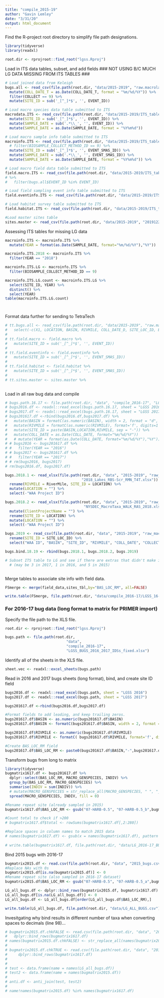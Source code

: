 ```yaml
---
title: "compile_2015-19"
author: "Gavin Lemley"
date: "3/31/20"
output: html_document
---
```


Find the R-project root directory to simplify file path designations.
```r
library(tidyverse)
library(readxl)

root.dir <- rprojroot::find_root("lgss.Rproj")

```

Load in ITS data tables, subset, and add fields
### NOT USING B/C MUCH LG DATA MISSING FROM ITS TABLES ###
```r

# Load joined data from Keleigh
bugs.all <- read_csv(file.path(root.dir, "data/2015-2019", "raw.macrolab.gavin.csv")) %>% 
  mutate(COLL_DATE_T = as.Date(COLL_DATE_T, format = "%m/%d/%Y")) %>%
  filter(COLLECT == 9) %>%
  mutate(SITE_ID = sub('_[^_]*$', '', EVENT_ID)) 

# Load macro species data table submitted to ITS
macrodata.ITS <- read_csv(file.path(root.dir, "data/2015-2019/ITS_tables_03-31-2020", "S_MACRO_SPECIES_DATA_HISTORY.csv")) %>% 
  mutate(SITE_ID = sub('_[^_]*$', '', EVENT_ID)) %>% 
  mutate(SAMPLE_DATE = sub('.*\\_', '', EVENT_ID)) %>% 
  mutate(SAMPLE_DATE = as.Date(SAMPLE_DATE, format = "%Y%m%d")) 

# Load macro sample info table submitted to ITS
macroinfo.ITS <- read_csv(file.path(root.dir, "data/2015-2019/ITS_tables_03-31-2020", "S_MACRO_SPECIES_SAMP_INF_HIST.csv")) %>% 
  # filter(BIOSAMPLE_COLLECT_METHOD_ID == 9) %>%
  mutate(SITE_ID = sub('_[^_]*$', '', EVENT_SMAS_ID)) %>% 
  mutate(SAMPLE_DATE = sub('.*\\_', '', EVENT_SMAS_ID)) %>% 
  mutate(SAMPLE_DATE = as.Date(SAMPLE_DATE, format = "%Y%m%d")) %>% 

# Load macro field data table submitted to ITS
field.macro.ITS <- read_csv(file.path(root.dir, "data/2015-2019/ITS_tables_03-31-2020", "S_MACRO_FIELD_DATA_2020_03_30.csv")) 
# %>% 
#   filter(bugs.all$EVENT_ID %in% EVENT_ID)

# Load field sampling event info table submitted to ITS
field.eventinfo.ITS <- read_csv(file.path(root.dir, "data/2015-2019/ITS_tables_03-31-2020", "S_SAMPLE_EVENT_INFO_2020_03_30.csv"))

# Load habitat survey table submitted to ITS
field.habitat.ITS <- read_csv(file.path(root.dir, "data/2015-2019/ITS_tables_03-31-2020", "S_HABITAT_FIELD_DATA_2020_03_13.csv"))

#Load master sites table
sites.master <- read_csv(file.path(root.dir, "data/2015-2019", "20191224_Site_Field_cleaned_final.csv"))


```

Assessing ITS tables for missing LG data
```r
macroinfo.ITS <- macroinfo.ITS %>% 
  mutate(YEAR = format(as.Date(SAMPLE_DATE, format="%m/%d/%Y"),"%Y"))

macroinfo.ITS.2018 <- macroinfo.ITS %>% 
  filter(YEAR == "2018") 

macroinfo.ITS.LG <- macroinfo.ITS %>% 
  filter(BIOSAMPLE_COLLECT_METHOD_ID == 9)

macroinfo.ITS.LG.count <- macroinfo.ITS.LG %>% 
  select(SITE_ID, YEAR) %>% 
  distinct() %>% 
  select(YEAR) 
table(macroinfo.ITS.LG.count)




```


Format data further for sending to TetraTech
```r
# tt.bugs.all <- read_csv(file.path(root.dir, "data/2015-2019", "raw.macrolab.gavin.csv")) %>% 
#   select(-c(X1, LOCATION, BASIN, RIVMILE, COLL_DATE_D, SITE_LOC_ID, BASIN_T, RIVMILE_T, COLL_DATE, MSSIH_TOTAL_INDIV_CNT_IND))
# 
# tt.field.macro <- field.macro %>% 
#   mutate(SITE_ID = sub('_[^_]*$', '', EVENT_ID))
# 
# tt.field.eventinfo <- field.eventinfo %>% 
#   mutate(SITE_ID = sub('_[^_]*$', '', EVENT_SMAS_ID))
# 
# tt.field.habitat <- field.habitat %>% 
#   mutate(SITE_ID = sub('_[^_]*$', '', EVENT_SMAS_ID))
# 
# tt.sites.master <- sites.master %>% 
  

```

Load in all raw bug data and compile
```r
# bugs.path.16.17 <- file.path(root.dir, "data", "compile_2016-17", "LGSS_BUGS_2016_2017_IDSs_fixed.xlsx")
# bugs2016.df <- readxl::read_excel(bugs.path.16.17, sheet = "LGSS 2016")
# bugs2017.df <- readxl::read_excel(bugs.path.16.17, sheet = "LGSS 2017")
# bugs201617.df <-rbind(bugs2016.df,bugs2017.df) %>% 
#   mutate(BASIN = formatC(as.numeric(BASIN), width = 2, format = "d", flag = "0")) %>% 
#   mutate(RIVMILE = formatC(as.numeric(RIVMILE), format='f', digits=1 )) %>% 
#   mutate(SITE_ID = paste(BASIN,LOCATION,RIVMILE, sep = "-")) %>% 
#   mutate(COLL_DATE = as.Date(COLL_DATE, format="%m/%d/%Y"))
#   # mutate(YEAR = format(as.Date(COLL_DATE, format="%m/%d/%Y"),"%Y"))
# # bugs2016 <- bugs201617.df %>% 
# #   filter(YEAR == "2016")
# # bugs2017 <- bugs201617.df %>% 
# #   filter(YEAR == "2017")
# # rm(bugs2016, bugs2017)
# rm(bugs2016.df, bugs2017.df)

bugs.2018.1 <- read_xlsx(file.path(root.dir, "data", "2015-2019", "raw_macro_2018_2019",
                                   "2018_Lakes_RBS-Scr_RMN_T4T.xlsx")) %>% 
  rename(RIVMILE = RiverMile, SITE_ID = LOCATION) %>% 
  mutate(LOCATION = "") %>% 
  select(-"WAA Project ID")

bugs.2018.2 <- read_xlsx(file.path(root.dir, "data", "2015-2019", "raw_macro_2018_2019",
                                    "NYSDEC_MacroTaxa_WALK_RAS_2018.xlsx")) %>% 
  mutate(ClientProjectName = "") %>% 
  rename(SITE_ID = LOCATION) %>% 
  mutate(LOCATION = "") %>% 
  select(-"WAA Project ID")

bugs.2019 <- read_csv(file.path(root.dir, "data", "2015-2019", "raw_macro_2018_2019", "2019_MacroTaxa.csv")) %>% 
  rename(SITE_ID = SITE_LOC_ID) %>% 
  select("WAA ID", "BASIN", "SITE_ID", "RIVMILE", "COLL_DATE", "COLLECT", "Replicate", "MACRO_GENSPECIES", "INDIV", "Stage", "TAXONOMIST", "Comments", "#_Grids", "PercentWTSorted", "TotalInd", "ClientProjectName", "LOCATION")

bugs.bind.18.19 <- rbind(bugs.2018.1, bugs.2018.2, bugs.2019)

# Subset ITS table to LG and see if there are extras that didn't make it into 2015-19 data 
  # (may be 3 in 2017, 1 in 2016, and 5 in 2015)



```




Merge tables to associate site info with field data.
```r
FSmerge <- merge(field_data,sites_tbl,by="BAS_LOC_RM", all=FALSE)

```

```r
write.table(FSmerge, file.path(root.dir, "data/compile_2016-17/LGSS_16-17_field-Sites_merge.csv"),sep=",", row.names = FALSE)

```

### For 2016-17 bug data (long format to matrix for PRIMER import) ###

Specify the file path to the XLS file.
```r
root.dir <- rprojroot::find_root("lgss.Rproj")

bugs.path <- file.path(root.dir,
                            "data",
                            "compile_2016-17",
                            "LGSS_BUGS_2016_2017_IDSs_fixed.xlsx")
```

Identify all of the sheets in the XLS file.
```r
sheet.vec <- readxl::excel_sheets(bugs.path)
```

Read in 2016 and 2017 bugs sheets (long format), bind, and create site ID field
```r
bugs2016.df <- readxl::read_excel(bugs.path, sheet = "LGSS 2016")
bugs2017.df <- readxl::read_excel(bugs.path, sheet = "LGSS 2017")

bugs201617.df <-rbind(bugs2016.df,bugs2017.df)

#Format fields to add leading, and keep trailing zeros.
bugs201617.df$BASIN <- as.numeric(bugs201617.df$BASIN)
bugs201617.df$BASIN <- formatC(bugs201617.df$BASIN, width = 2, format = "d", flag = "0")

bugs201617.df$RIVMILE <- as.numeric(bugs201617.df$RIVMILE)
bugs201617.df$RIVMILE <- formatC( bugs201617.df$RIVMILE, format='f', digits=1 )

#Create BAS_LOC_RM field
bugs201617.df$BAS_LOC_RM <- paste0(bugs201617.df$BASIN,"-",bugs201617.df$LOCATION,"-",bugs201617.df$RIVMILE)


```

Transform bugs from long to matrix
```r
library(tidyverse)
bugmatrix1617.df <- bugs201617.df %>% 
  dplyr::select(BAS_LOC_RM, MACRO_GENSPECIES, INDIV) %>% 
  group_by(BAS_LOC_RM, MACRO_GENSPECIES) %>% 
  summarise(INDIV = sum(INDIV)) %>% 
  # mutate(MACRO_GENSPECIES = str_replace_all(MACRO_GENSPECIES, " ", "_")) %>% 
  spread(MACRO_GENSPECIES, INDIV, fill = 0)

#Rename repeat site (already sampled in 2015)
bugmatrix1617.df$BAS_LOC_RM <- gsub("07-HARB-0.5", "07-HARB-0.5_b",bugmatrix1617.df$BAS_LOC_RM)

#Count total to check if >200
# bugmatrix1617.df$total <- rowSums(bugmatrix1617.df[,2:280])

#Replace spaces in column names to match 2015 data
# names(bugmatrix1617.df) <- gsub(x = names(bugmatrix1617.df), pattern = "\\ ", replacement = ".")
  
# write.table(bugmatrix1617.df, file.path(root.dir, "data/LG_2016-17_BUGS.csv"),sep=",", row.names = FALSE)


```

Bind 2015 bugs with 2016-17
```r
bugmatrix2015.df <- read.csv(file.path(root.dir, "data", "2015_bugs.csv"), stringsAsFactors = FALSE, check.names = FALSE)
#Replace NAs with 0s
bugmatrix2015.df[is.na(bugmatrix2015.df)] <- 0
#Rename repeat site (also sampled in 2016-17 dataset)
bugmatrix2015.df$BAS_LOC_RM <- gsub("07-HARB-0.5", "07-HARB-0.5_a",bugmatrix2015.df$BAS_LOC_RM)

LG_all_bugs.df <- dplyr::bind_rows(bugmatrix2015.df, bugmatrix1617.df)
LG_all_bugs.df[is.na(LG_all_bugs.df)] <- 0
LG_all_bugs.df <- LG_all_bugs.df[order(LG_all_bugs.df$BAS_LOC_RM),] 

write.table(LG_all_bugs.df, file.path(root.dir, "data/LG_ALL_BUGS.csv"),sep=",", row.names = FALSE)

```

Invesitgating why bind results in different number of taxa when converting spaces to decimals (line 98)... 
```r
# bugmatrix2015.df.chkFALSE <- read.csv(file.path(root.dir, "data", "2015_bugs.csv"), check.names = FALSE) %>% 
#   dplyr::bind_rows(bugmatrix1617.df)
# names(bugmatrix2015.df.chkFALSE) <- str_replace_all(names(bugmatrix2015.df.chkFALSE), " ", "_")
# 
# bugmatrix2015.df.chkTRUE <- read.csv(file.path(root.dir, "data", "2015_bugs.csv"), check.names = TRUE) %>% 
#     dplyr::bind_rows(bugmatrix1617.df)
# 
# 
# test <- data.frame(name = names(LG_all_bugs.df))
# test2 <- data.frame(name = names(bugmatrix2015.df))
# 
# anti.df <- anti_join(test, test2)
# 
# name!names(bugmatrix2015.df) %in% names(bugmatrix1617.df)
```

